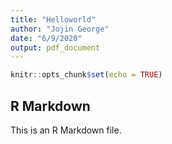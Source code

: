 ```yaml
---
title: "Helloworld"
author: "Jojin George"
date: "6/9/2020"
output: pdf_document
---
```


```r
knitr::opts_chunk$set(echo = TRUE)
```

## R Markdown

This is an R Markdown file.